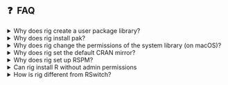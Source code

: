 
## ❓&nbsp; FAQ

<details>
<summary>Why does rig create a user package library?</summary>
>
>Installing non-base packages into a user package library has several
> benefits: 
> 
> - The system library is not writeable for regular users on some systems
>   (Windows and Linux, typically), so we might as well create a 
>   properly versioned user library at the default place.
> - Some tools need a clean R environment, with base packages only, and do
>   not work well if user packages are installed into the system library.
>   E.g. `R CMD check` is such a tool, and https://github.com/r-lib/revdepcheck
>   is another.
> - You can delete an R installation (e.g. with `rig rm`) and then and then
>   install it again, without losing your R packages.
>
</details>

<details>
<summary>Why does rig install pak?</summary>
>
> To be able to install R packages efficiently, from CRAN, Bioconductor or
> GitHub, right from the start. pak also supports installing system libraries
> automatically on some Linux systems.
> 
> If you don't want `rig add` to install pak, use the `--without-pak` option.
</details>

<details>
<summary>Why does rig change the permissions of the system library
(on macOS)?</summary>
>
> To make sure that you don't install packages accidentally into the system
> library. See "Why does rig create a user package library?" above.
> 
</details>

<details>
<summary>Why does rig set the default CRAN mirror?</summary>
>
> To avoid the extra work the users need to spend on this.
> 
> The https://cloud.r-project.org mirror is usually better than the
> other, in that it is a CDN that is close to most users, and that it is
> updated more often.
>
> If you want to use a different mirror, you can set the `repos` option
> in your `.Rprofile`, so the rig repo settings will be ignored.
> 
> You can also use the `--without-cran-mirror` option of `rig add`.
>
</details>

<details>
<summary>Why does rig set up RSPM?</summary>
>
> RSPM ([Rstudio Package Manager](https://packagemanager.rstudio.com/client/#/))
> is generally superior to a refular CRAN mirror on Windows and many Linux
> systems.
>
> On Linux it includes binary packages for many popular distributions.
>
> On Windows, it includes up to date binary packages for older R versions as
> well.
> 
> To avoid RSPM, use the `--without-rspm` option of `rig add`.
> 
</details>

<details>
<summary>Can rig install R without admin permissions</summary>
> 
> No, currently it cannot.
> 
</details>

<details>
<summary>How is rig different from RSwitch?</summary>
>
> While there is a small overlap in functionality, rig and 
> [RSwitch](https://rud.is/rswitch/) are very different.
> I suggest you look over the features of both to decide which one suits 
> your needs better.
> 
> If you like rig and also like the extra features of RSwitch, then you can
> use them together just fine: changing the default R version in RSwitch also
> changes it in rig and vice versa. You can use the rig cli and the RSwitch
> app together, or you can also use both menu bar apps at the same time.
>
</details>
